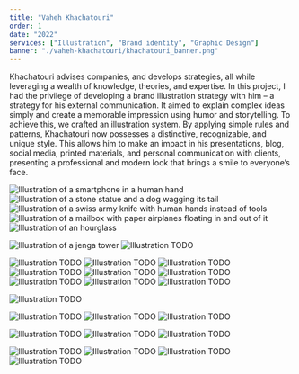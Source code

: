 ```yaml
---
title: "Vaheh Khachatouri"
order: 1
date: "2022"
services: ["Illustration", "Brand identity", "Graphic Design"]
banner: "./vaheh-khachatouri/khachatouri_banner.png"
---
```


Khachatouri advises companies, and develops strategies, all while leveraging a
wealth of knowledge, theories, and expertise. In this project, I had the
privilege of developing a brand illustration strategy with him – a strategy for
his external communication. It aimed to explain complex ideas simply and create
a memorable impression using humor and storytelling. To achieve this, we crafted
an illustration system. By applying simple rules and patterns, Khachatouri now
possesses a distinctive, recognizable, and unique style. This allows him to make
an impact in his presentations, blog, social media, printed materials, and
personal communication with clients, presenting a professional and modern look
that brings a smile to everyone’s face.

<Slideshow> ![Illustration of a smartphone in a human hand](./vaheh-khachatouri/khachatouri_1_1.png) ![Illustration of a stone statue and a dog wagging its tail](./vaheh-khachatouri/khachatouri_1_2.png) ![Illustration of a swiss army knife with human hands instead of tools](./vaheh-khachatouri/khachatouri_1_3.png) ![Illustration of a mailbox with paper airplanes floating in and out of it](./vaheh-khachatouri/khachatouri_1_4.png) ![Illustration of an hourglass](./vaheh-khachatouri/khachatouri_1_5.png) </Slideshow>

![Illustration of a jenga tower](./vaheh-khachatouri/khachatouri_2.png)
![Illustration TODO](./vaheh-khachatouri/khachatouri_3.png)

<Grid cols={3}> <Slideshow> ![Illustration TODO](./vaheh-khachatouri/khachatouri_4_1_1.png) ![Illustration TODO](./vaheh-khachatouri/khachatouri_4_1_2.png) ![Illustration TODO](./vaheh-khachatouri/khachatouri_4_1_3.png) </Slideshow><Slideshow> ![Illustration TODO](./vaheh-khachatouri/khachatouri_4_2_1.png) ![Illustration TODO](./vaheh-khachatouri/khachatouri_4_2_2.png) ![Illustration TODO](./vaheh-khachatouri/khachatouri_4_2_3.png) </Slideshow><Slideshow> ![Illustration TODO](./vaheh-khachatouri/khachatouri_4_3_1.png) ![Illustration TODO](./vaheh-khachatouri/khachatouri_4_3_2.png) ![Illustration TODO](./vaheh-khachatouri/khachatouri_4_3_3.png) </Slideshow> </Grid>

![Illustration TODO](./vaheh-khachatouri/khachatouri_5.png)

<Grid cols={3}> ![Illustration TODO](./vaheh-khachatouri/khachatouri_6_1.png) ![Illustration TODO](./vaheh-khachatouri/khachatouri_6_2.png) ![Illustration TODO](./vaheh-khachatouri/khachatouri_6_3.png) </Grid>

<Grid cols={3}> ![Illustration TODO](./vaheh-khachatouri/khachatouri_7_1.png) ![Illustration TODO](./vaheh-khachatouri/khachatouri_7_2.png) ![Illustration TODO](./vaheh-khachatouri/khachatouri_7_3.png) </Grid>

<Slideshow> ![Illustration TODO](./vaheh-khachatouri/khachatouri_8_1.png) ![Illustration TODO](./vaheh-khachatouri/khachatouri_8_2.png) ![Illustration TODO](./vaheh-khachatouri/khachatouri_8_3.png) ![Illustration TODO](./vaheh-khachatouri/khachatouri_8_4.png) </Slideshow>

